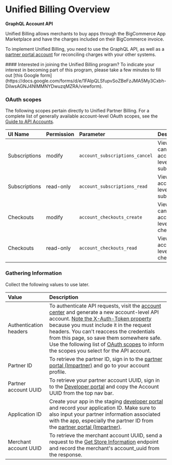 # Unified Billing Overview
**GraphQL Account API**

Unified Billing allows merchants to buy apps through the BigCommerce App Marketplace and have the charges included on their BigCommerce invoice. 

To implement Unified Billing, you need to use the GraphQL API, as well as a [partner portal account](https://partners.bigcommerce.com) for reconciling charges with your other systems.

<Callout type="info">
  #### Interested in joining the Unified Billing program?
  To indicate your interest in becoming part of this program, please take a few minutes to fill out [this Google form](https://docs.google.com/forms/d/e/1FAIpQLSfupvSoZBeFzJMA5My3Cxbh-DilwsAGNJ4NlMMNYDwuzqMZRA/viewform).
</Callout>

### OAuth scopes

The following scopes pertain directly to Unified Partner Billing. For a complete list of generally available account-level OAuth scopes, see the [Guide to API Accounts](/api-docs/getting-started/api-accounts#account-resource-scopes).

| UI Name | Permission | Parameter | Description | Resources |
|:--------|:-----------|:----------|:------------|:----------|
| Subscriptions | modify | `account_subscriptions_cancel` | View or cancel account-level subscriptions | [GraphQL Account API](/docs/graphql-account/users-overview) |
| Subscriptions | read-only | `account_subscriptions_read` | View account-level subscriptions | [GraphQL Account API](/docs/graphql-account/users-overview) |
| Checkouts | modify | `account_checkouts_create` | View or cancel account-level checkouts | [GraphQL Account API](/docs/graphql-account/users-overview) |
| Checkouts | read-only | `account_checkouts_read` | View account-level checkouts | [GraphQL Account API](/docs/graphql-account/users-overview) |

### Gathering Information 

Collect the following values to use later.

| Value | Description | 
|:--------|:-----------|
| Authentication headers | To authenticate API requests, visit the [account center](https://accounts.bigcommerce.com/tokens) and generate a new account-level API account. [Note the X-Auth-Token property](/docs/start/authentication) because you must include it in the request headers. You can't reaccess the credentials from this page, so save them somewhere safe. Use the following list of [OAuth scopes](/docs/integrations/apps/unified-billing#oauth-scopes) to inform the scopes you select for the API account. | 
| Partner ID | To retrieve the partner ID, sign in to the [partner portal (Impartner)](https://partners.bigcommerce.com/) and go to your account profile. |
| Partner account UUID | To retrieve your partner account UUID, sign in to the [Developer portal](https://devtools.bigcommerce.com/my/apps) and copy the Account UUID from the top nav bar. | 
| Application ID | Create your app in the staging [developer portal](https://devtools.bigcommerce.com/my/apps) and record your application ID. Make sure to also input your partner information associated with the app, especially the partner ID from the [partner portal (Impartner)](https://partners.bigcommerce.com/). |
| Merchant account UUID | To retrieve the merchant account UUID, send a request to the [Get Store Information](/docs/rest-management/store-information#get-store-information) endpoint and record the merchant's account_uuid from the response. | 




